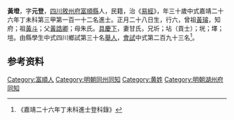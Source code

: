 {{明清人物信息框
| 姓名 = 黃墱
| 原名 =
| 圖片名稱= 
| 圖片大小 =
| 圖片說明 = 
| 最高職務 =
| 國家 = 大明 
| 爵位 =
| 籍貫 = [[四川|四川]][[敘州府|敘州府]][[富順縣|富順縣]]
| 族裔 = 
| 字號 = 
| 諡號 =
| 出生日期 = 正月二十八日
| 出生地點 = 
| 逝世日期 = 卒年不詳 
| 逝世地點 =
| 墓葬 =
| 配偶 = 甘氏
| 親屬 = 曾祖[[黃璿|黃璿]]，祖[[黃斗|黃斗]]，父[[黃誥卿|黃誥卿]]，母朱氏
| 出身 =
* 嘉靖二十六年丁未科同進士出身
| 經歷 =
| 著作 = 
}}
'''黃墱'''{{BD|1518年||？年||}}，字'''元登'''，[[四川|四川]][[敘州府|敘州府]][[富順縣|富順縣]]人，民籍，治《[[易經|易經]]》，年三十歲中式嘉靖二十六年丁未科第三甲第一百一十二名進士。正月二十八日生，行六，曾祖[[黃璿|黃璿]]，知府；祖[[黃斗|黃斗]]；父[[黃誥卿|黃誥卿]]；母朱氏。[[具慶下|具慶下]]，妻甘氏，兄圻；坫（貢士）；垙；墿；塏。由縣學生中式四川鄉試第三十名[[舉人|舉人]]，[[會試|會試]]中式第二百九十三名<ref>《嘉靖二十六年丁未科進士登科錄》</ref>。

== 参考资料 ==
{{reflist}}

{{嘉靖二十六年丁未科殿试金榜}}

{{Authority control}}
{{DEFAULTSORT:}}
[[Category:富順人|Category:富順人]]
[[Category:明朝同州同知|Category:明朝同州同知]]
[[Category:黄姓|Category:黄姓]]
[[Category:明朝湖州府同知|Category:明朝湖州府同知]]


{{明朝人物小作品}}